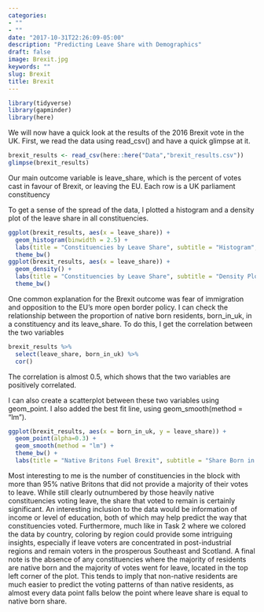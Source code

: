 ```yaml
---
categories:
- ""
- ""
date: "2017-10-31T22:26:09-05:00"
description: "Predicting Leave Share with Demographics"
draft: false
image: Brexit.jpg
keywords: ""
slug: Brexit
title: Brexit
---
```

```r
library(tidyverse)
library(gapminder)
library(here)
```
We will now have a quick look at the results of the 2016 Brexit vote in the UK. First, we read the data using read_csv() and have a quick glimpse at it.
```r
brexit_results <- read_csv(here::here("Data","brexit_results.csv"))
glimpse(brexit_results)
```

Our main outcome variable is leave_share, which is the percent of votes cast in favour of Brexit, or leaving the EU. Each row is a UK parliament constituency 

To get a sense of the spread of the data, I plotted a histogram and a density plot of the leave share in all constituencies.
```r
ggplot(brexit_results, aes(x = leave_share)) +
  geom_histogram(binwidth = 2.5) + 
  labs(title = "Constituencies by Leave Share", subtitle = "Histogram", x = "Leave Share", y = "Number of Constituencies") +
  theme_bw()
ggplot(brexit_results, aes(x = leave_share)) +
  geom_density() + 
  labs(title = "Constituencies by Leave Share", subtitle = "Density Plot", x = "Leave Share", y = "Density") +
  theme_bw()
```

One common explanation for the Brexit outcome was fear of immigration and opposition to the EU's more open border policy. I can check the relationship between the proportion of native born residents, born_in_uk, in a constituency and its leave_share. To do this, I get the correlation between the two variables
```r
brexit_results %>% 
  select(leave_share, born_in_uk) %>% 
  cor()
```
The correlation is almost 0.5, which shows that the two variables are positively correlated. 

I can also create a scatterplot between these two variables using geom_point. I also added the best fit line, using  geom_smooth(method = "lm").
```r
ggplot(brexit_results, aes(x = born_in_uk, y = leave_share)) +
  geom_point(alpha=0.3) +
  geom_smooth(method = "lm") +
  theme_bw() + 
  labs(title = "Native Britons Fuel Brexit", subtitle = "Share Born in UK versus Leave Share", x = "Share Born in UK", y = "Leave Share")
```

Most interesting to me is the number of constituencies in the block with more than 95% native Britons that did not provide a majority of their votes to leave. While still clearly outnumbered by those heavily native constituencies voting leave, the share that voted to remain is certainly significant. An interesting inclusion to the data would be information of income or level of education, both of which may help predict the way that constituencies voted. Furthermore, much like in Task 2 where we colored the data by country, coloring by region could provide some intriguing insights, especially if leave voters are concentrated in post-industrial regions and remain voters in the prosperous Southeast and Scotland. A final note is the absence of any constituencies where the majority of residents are native born and the majority of votes went for leave, located in the top left corner of the plot. This tends to imply that non-native residents are much easier to predict the voting patterns of than native residents, as almost every data point falls below the point where leave share is equal to native born share. 